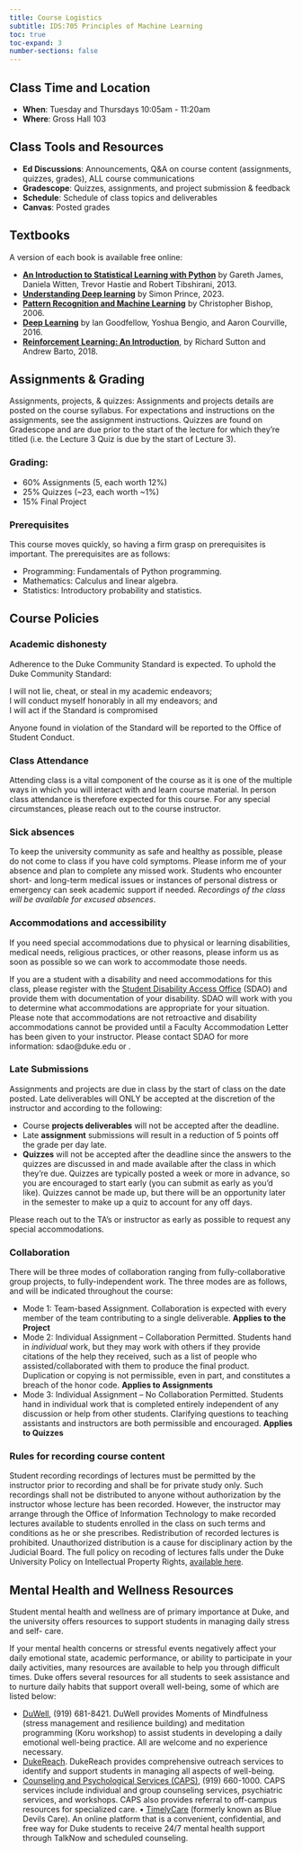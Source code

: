 ```yaml
---
title: Course Logistics
subtitle: IDS:705 Principles of Machine Learning
toc: true
toc-expand: 3
number-sections: false
---
```


::: {.callout-note}
## Class Time and Location
- **When**: Tuesday and Thursdays 10:05am - 11:20am
- **Where**: Gross Hall 103
:::

## Class Tools and Resources
- **Ed Discussions**: Announcements, Q&A on course content (assignments, quizzes, grades), ALL course communications
- **Gradescope**: Quizzes, assignments, and project submission & feedback
- **Schedule**: Schedule of class topics and deliverables
- **Canvas**: Posted grades

## Textbooks
A version of each book is available free online:

- [**An Introduction to Statistical Learning with Python**](https://www.statlearning.com/) by Gareth James, Daniela Witten, Trevor Hastie and Robert Tibshirani, 2013.
- [**Understanding Deep learning**](https://udlbook.github.io/udlbook/) by Simon Prince, 2023.
- [**Pattern Recognition and Machine Learning**](https://www.microsoft.com/en-us/research/publication/pattern-recognition-machine-learning/) by Christopher Bishop, 2006.
- [**Deep Learning**](https://www.deeplearningbook.org/) by Ian Goodfellow, Yoshua Bengio, and Aaron Courville, 2016.
- [**Reinforcement Learning: An Introduction**](http://incompleteideas.net/book/the-book-2nd.html), by Richard Sutton and Andrew Barto, 2018.

## Assignments & Grading
Assignments, projects, & quizzes: Assignments and projects details are posted on the course syllabus. For expectations and instructions on the assignments, see the assignment instructions. Quizzes are found on Gradescope and are due prior to the start of the lecture for which they're titled (i.e. the Lecture 3 Quiz is due by the start of Lecture 3).

### Grading:
- 60% Assignments (5, each worth 12%)
- 25% Quizzes (~23, each worth ~1%)
- 15% Final Project

### Prerequisites
This course moves quickly, so having a firm grasp on prerequisites is important. The prerequisites are as follows:

- Programming: Fundamentals of Python programming.
- Mathematics: Calculus and linear algebra.
- Statistics: Introductory probability and statistics.

## Course Policies

### Academic dishonesty
Adherence to the Duke Community Standard is expected. To uphold the Duke Community Standard:

I will not lie, cheat, or steal in my academic endeavors; \
I will conduct myself honorably in all my endeavors; and \
I will act if the Standard is compromised

Anyone found in violation of the Standard will be reported to the Office of Student Conduct.

### Class Attendance
Attending class is a vital component of the course as it is one of the multiple ways in which you will interact with and learn course material. In person class attendance is therefore expected for this course. For any special circumstances, please reach out to the course instructor.

### Sick absences
To keep the university community as safe and healthy as possible, please do not come to class if you have cold symptoms. Please inform me of your absence and plan to complete any missed work. Students who encounter short- and long-term medical issues or instances of personal distress or emergency can seek academic support if needed. *Recordings of the class will be available for excused absences*.

### Accommodations and accessibility
If you need special accommodations due to physical or learning disabilities, medical needs, religious practices, or other reasons, please inform us as soon as possible so we can work to accommodate those needs.

If you are a student with a disability and need accommodations for this class, please register with the [Student Disability Access Office](https://access.duke.edu/students) (SDAO) and provide them with documentation of your disability. SDAO will work with you to determine what accommodations are appropriate for your situation. Please note that accommodations are not retroactive and disability accommodations cannot be provided until a Faculty Accommodation Letter has been given to your instructor. Please contact SDAO for more information: sdao@duke.edu or [](access.duke.edu).

### Late Submissions
Assignments and projects are due in class by the start of class on the date posted. Late deliverables will ONLY be accepted at the discretion of the instructor and according to the following:

- Course **projects deliverables** will not be accepted after the deadline. 
- Late **assignment** submissions will result in a reduction of 5 points off the grade per day late. 
- **Quizzes** will not be accepted after the deadline since the answers to the quizzes are discussed in and made available after the class in which they're due. Quizzes are typically posted a week or more in advance, so you are encouraged to start early (you can submit as early as you'd like). Quizzes cannot be made up, but there will be an opportunity later in the semester to make up a quiz to account for any off days.

Please reach out to the TA's or instructor as early as possible to request any special accommodations.

### Collaboration

There will be three modes of collaboration ranging from fully-collaborative group projects, to fully-independent work. The three modes are as follows, and will be indicated throughout the course:

- Mode 1: Team-based Assignment. Collaboration is expected with every member of the team contributing to a single deliverable. **Applies to the Project**
- Mode 2: Individual Assignment – Collaboration Permitted. Students hand in *individual* work, but they may work with others if they provide citations of the help they received, such as a list of people who assisted/collaborated with them to produce the final product. Duplication or copying is not permissible, even in part, and constitutes a breach of the honor code. **Applies to Assignments**
- Mode 3: Individual Assignment – No Collaboration Permitted. Students hand in individual work that is completed entirely independent of any discussion or help from other students. Clarifying questions to teaching assistants and instructors are both permissible and encouraged. **Applies to Quizzes**

### Rules for recording course content
Student recording recordings of lectures must be permitted by the instructor prior to recording and shall be for private study only. Such recordings shall not be distributed to anyone without authorization by the instructor whose lecture has been recorded. However, the instructor may arrange through the Office of Information Technology to make recorded lectures available to students enrolled in the class on such terms and conditions as he or she prescribes. Redistribution of recorded lectures is prohibited. Unauthorized distribution is a cause for disciplinary action by the Judicial Board. The full policy on recoding of lectures falls under the Duke University Policy on Intellectual Property Rights, [available here](https://policies.provost.duke.edu/docs/faculty-handbook-appendix-m-intellectual-property#:~:text=In%20this%20Policy%20Duke%20reaffirms,defined%20for%20purposes%20of%20this).

## Mental Health and Wellness Resources
Student mental health and wellness are of primary importance at Duke, and the university offers resources to support students in managing daily stress and self- care.

If your mental health concerns or stressful events negatively affect your daily emotional state, academic performance, or ability to participate in your daily activities, many resources are available to help you through difficult times. Duke offers several resources for all students to seek assistance and to nurture daily habits that support overall well-being, some of which are listed below:

- [DuWell](https://students.duke.edu/wellness/duwell/), (919) 681-8421. DuWell provides Moments of Mindfulness (stress management and resilience building) and meditation programming (Koru workshop) to assist students in developing a daily emotional well-being practice. All are welcome and no experience necessary.
- [DukeReach](https://students.duke.edu/wellness/dukereach/). DukeReach provides comprehensive outreach services to identify and support students in managing all aspects of well-being.
- [Counseling and Psychological Services (CAPS)](https://students.duke.edu/wellness/caps/), (919) 660-1000. CAPS services include individual and group counseling services, psychiatric services, and workshops. CAPS also provides referral to off-campus
resources for specialized care.
• [TimelyCare](http://bluedevilscare.duke.edu/) (formerly known as Blue Devils Care). An online platform that is a convenient, confidential, and free way for Duke students to receive 24/7 mental health support through TalkNow and scheduled counseling.